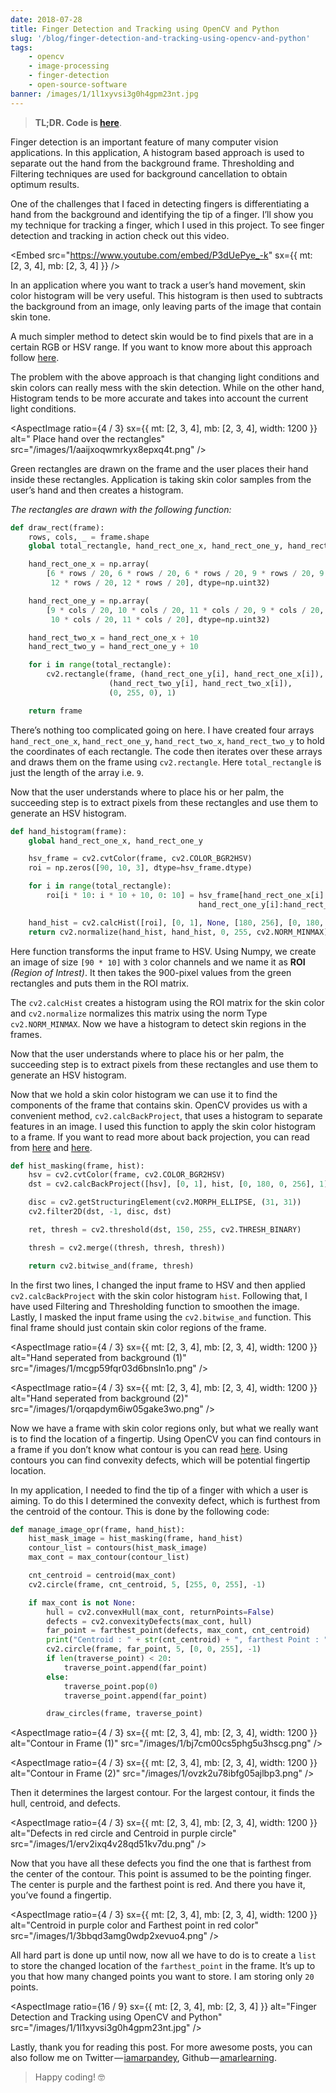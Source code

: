 ```yaml
---
date: 2018-07-28
title: Finger Detection and Tracking using OpenCV and Python
slug: '/blog/finger-detection-and-tracking-using-opencv-and-python'
tags:
    - opencv
    - image-processing
    - finger-detection
    - open-source-software
banner: /images/1/1l1xyvsi3g0h4gpm23nt.jpg
---
```



> **TL;DR. Code is [here](https://github.com/amarlearning/Finger-Detection-and-Tracking)**.

Finger detection is an important feature of many computer vision applications. In this application, A histogram based approach is used to separate out the hand from the background frame. Thresholding and Filtering techniques are used for background cancellation to obtain optimum results.

One of the challenges that I faced in detecting fingers is differentiating a hand from the background and identifying the tip of a finger. I’ll show you my technique for tracking a finger, which I used in this project. To see finger detection and tracking in action check out this video.

<Embed
    src="https://www.youtube.com/embed/P3dUePye_-k"
    sx={{ mt: [2, 3, 4], mb: [2, 3, 4] }}
/>

In an application where you want to track a user’s hand movement, skin color histogram will be very useful. This histogram is then used to subtracts the background from an image, only leaving parts of the image that contain skin tone.

A much simpler method to detect skin would be to find pixels that are in a certain RGB or HSV range. If you want to know more about this approach follow [here](https://docs.opencv.org/3.4.2/df/d9d/tutorial_py_colorspaces.html).

The problem with the above approach is that changing light conditions and skin colors can really mess with the skin detection. While on the other hand, Histogram tends to be more accurate and takes into account the current light conditions.

<AspectImage
    ratio={4 / 3}
    sx={{ mt: [2, 3, 4], mb: [2, 3, 4], width: 1200 }}
    alt=" Place hand over the rectangles"
    src="/images/1/aaijxoqwmrkyx8epxq4t.png"
/>

Green rectangles are drawn on the frame and the user places their hand inside these rectangles. Application is taking skin color samples from the user’s hand and then creates a histogram.

_The rectangles are drawn with the following function:_

```python:title=draw_rectangles_in_frame.py
def draw_rect(frame):
    rows, cols, _ = frame.shape
    global total_rectangle, hand_rect_one_x, hand_rect_one_y, hand_rect_two_x, hand_rect_two_y

    hand_rect_one_x = np.array(
        [6 * rows / 20, 6 * rows / 20, 6 * rows / 20, 9 * rows / 20, 9 * rows / 20, 9 * rows / 20, 12 * rows / 20,
         12 * rows / 20, 12 * rows / 20], dtype=np.uint32)

    hand_rect_one_y = np.array(
        [9 * cols / 20, 10 * cols / 20, 11 * cols / 20, 9 * cols / 20, 10 * cols / 20, 11 * cols / 20, 9 * cols / 20,
         10 * cols / 20, 11 * cols / 20], dtype=np.uint32)

    hand_rect_two_x = hand_rect_one_x + 10
    hand_rect_two_y = hand_rect_one_y + 10

    for i in range(total_rectangle):
        cv2.rectangle(frame, (hand_rect_one_y[i], hand_rect_one_x[i]),
                      (hand_rect_two_y[i], hand_rect_two_x[i]),
                      (0, 255, 0), 1)

    return frame
```

There’s nothing too complicated going on here. I have created four arrays `hand_rect_one_x`, `hand_rect_one_y`, `hand_rect_two_x`, `hand_rect_two_y` to hold the coordinates of each rectangle. The code then iterates over these arrays and draws them on the frame using `cv2.rectangle`. Here `total_rectangle` is just the length of the array i.e. `9`.

Now that the user understands where to place his or her palm, the succeeding step is to extract pixels from these rectangles and use them to generate an HSV histogram.

```python:title=generate_hsv_histogram.py
def hand_histogram(frame):
    global hand_rect_one_x, hand_rect_one_y

    hsv_frame = cv2.cvtColor(frame, cv2.COLOR_BGR2HSV)
    roi = np.zeros([90, 10, 3], dtype=hsv_frame.dtype)

    for i in range(total_rectangle):
        roi[i * 10: i * 10 + 10, 0: 10] = hsv_frame[hand_rect_one_x[i]:hand_rect_one_x[i] + 10,
                                          hand_rect_one_y[i]:hand_rect_one_y[i] + 10]

    hand_hist = cv2.calcHist([roi], [0, 1], None, [180, 256], [0, 180, 0, 256])
    return cv2.normalize(hand_hist, hand_hist, 0, 255, cv2.NORM_MINMAX)
```

Here function transforms the input frame to HSV. Using Numpy, we create an image of size `[90 * 10]` with `3` color channels and we name it as **ROI** _(Region of Intrest)_. It then takes the 900-pixel values from the green rectangles and puts them in the ROI matrix.

The `cv2.calcHist` creates a histogram using the ROI matrix for the skin color and `cv2.normalize` normalizes this matrix using the norm Type `cv2.NORM_MINMAX`. Now we have a histogram to detect skin regions in the frames.

Now that the user understands where to place his or her palm, the succeeding step is to extract pixels from these rectangles and use them to generate an HSV histogram.

Now that we hold a skin color histogram we can use it to find the components of the frame that contains skin. OpenCV provides us with a convenient method, `cv2.calcBackProject`, that uses a histogram to separate features in an image. I used this function to apply the skin color histogram to a frame. If you want to read more about back projection, you can read from [here](https://docs.opencv.org/master/dc/df6/tutorial_py_histogram_backprojection.html) and [here](https://docs.opencv.org/2.4/doc/tutorials/imgproc/histograms/back_projection/back_projection.html).

```python:title=histogram_masking.py
def hist_masking(frame, hist):
    hsv = cv2.cvtColor(frame, cv2.COLOR_BGR2HSV)
    dst = cv2.calcBackProject([hsv], [0, 1], hist, [0, 180, 0, 256], 1)

    disc = cv2.getStructuringElement(cv2.MORPH_ELLIPSE, (31, 31))
    cv2.filter2D(dst, -1, disc, dst)

    ret, thresh = cv2.threshold(dst, 150, 255, cv2.THRESH_BINARY)

    thresh = cv2.merge((thresh, thresh, thresh))

    return cv2.bitwise_and(frame, thresh)
```

In the first two lines, I changed the input frame to HSV and then applied `cv2.calcBackProject` with the skin color histogram `hist`. Following that, I have used Filtering and Thresholding function to smoothen the image. Lastly, I masked the input frame using the `cv2.bitwise_and` function. This final frame should just contain skin color regions of the frame.

<AspectImage
    ratio={4 / 3}
    sx={{ mt: [2, 3, 4], mb: [2, 3, 4], width: 1200 }}
    alt="Hand seperated from background (1)"
    src="/images/1/mcgp59fqr03d6bnsln1o.png"
/>

<AspectImage
    ratio={4 / 3}
    sx={{ mt: [2, 3, 4], mb: [2, 3, 4], width: 1200 }}
    alt="Hand seperated from background (2)"
    src="/images/1/orqapdym6iw05gake3wo.png"
/>

Now we have a frame with skin color regions only, but what we really want is to find the location of a fingertip. Using OpenCV you can find contours in a frame if you don’t know what contour is you can read [here](https://docs.opencv.org/3.4.2/d3/d05/tutorial_py_table_of_contents_contours.html). Using contours you can find convexity defects, which will be potential fingertip location.

In my application, I needed to find the tip of a finger with which a user is aiming. To do this I determined the convexity defect, which is furthest from the centroid of the contour. This is done by the following code:

```python:title=fingertip_point.py
def manage_image_opr(frame, hand_hist):
    hist_mask_image = hist_masking(frame, hand_hist)
    contour_list = contours(hist_mask_image)
    max_cont = max_contour(contour_list)

    cnt_centroid = centroid(max_cont)
    cv2.circle(frame, cnt_centroid, 5, [255, 0, 255], -1)

    if max_cont is not None:
        hull = cv2.convexHull(max_cont, returnPoints=False)
        defects = cv2.convexityDefects(max_cont, hull)
        far_point = farthest_point(defects, max_cont, cnt_centroid)
        print("Centroid : " + str(cnt_centroid) + ", farthest Point : " + str(far_point))
        cv2.circle(frame, far_point, 5, [0, 0, 255], -1)
        if len(traverse_point) < 20:
            traverse_point.append(far_point)
        else:
            traverse_point.pop(0)
            traverse_point.append(far_point)

        draw_circles(frame, traverse_point)
```

<AspectImage
    ratio={4 / 3}
    sx={{ mt: [2, 3, 4], mb: [2, 3, 4], width: 1200 }}
    alt="Contour in Frame (1)"
    src="/images/1/bj7cm00cs5phg5u3hscg.png"
/>

<AspectImage
    ratio={4 / 3}
    sx={{ mt: [2, 3, 4], mb: [2, 3, 4], width: 1200 }}
    alt="Contour in Frame (2)"
    src="/images/1/ovzk2u78ibfg05ajlbp3.png"
/>

Then it determines the largest contour. For the largest contour, it finds the hull, centroid, and defects.

<AspectImage
    ratio={4 / 3}
    sx={{ mt: [2, 3, 4], mb: [2, 3, 4], width: 1200 }}
    alt="Defects in red circle and Centroid in purple circle"
    src="/images/1/erv2ixq4v28qd51kv7du.png"
/>

Now that you have all these defects you find the one that is farthest from the center of the contour. This point is assumed to be the pointing finger. The center is purple and the farthest point is red. And there you have it, you’ve found a fingertip.

<AspectImage
    ratio={4 / 3}
    sx={{ mt: [2, 3, 4], mb: [2, 3, 4], width: 1200 }}
    alt="Centroid in purple color and Farthest point in red color"
    src="/images/1/3bbqd3amg0wdp2xevuo4.png"
/>

All hard part is done up until now, now all we have to do is to create a `list` to store the changed location of the `farthest_point` in the frame. It’s up to you that how many changed points you want to store. I am storing only `20` points.

<AspectImage
    ratio={16 / 9}
    sx={{ mt: [2, 3, 4], mb: [2, 3, 4] }}
    alt="Finger Detection and Tracking using OpenCV and Python"
    src="/images/1/1l1xyvsi3g0h4gpm23nt.jpg"
/>

Lastly, thank you for reading this post. For more awesome posts, you can also follow me on Twitter — [iamarpandey](https://twitter.com/iamarpandey), Github — [amarlearning](https://github.com/amarlearning).

> Happy coding! 🤓
